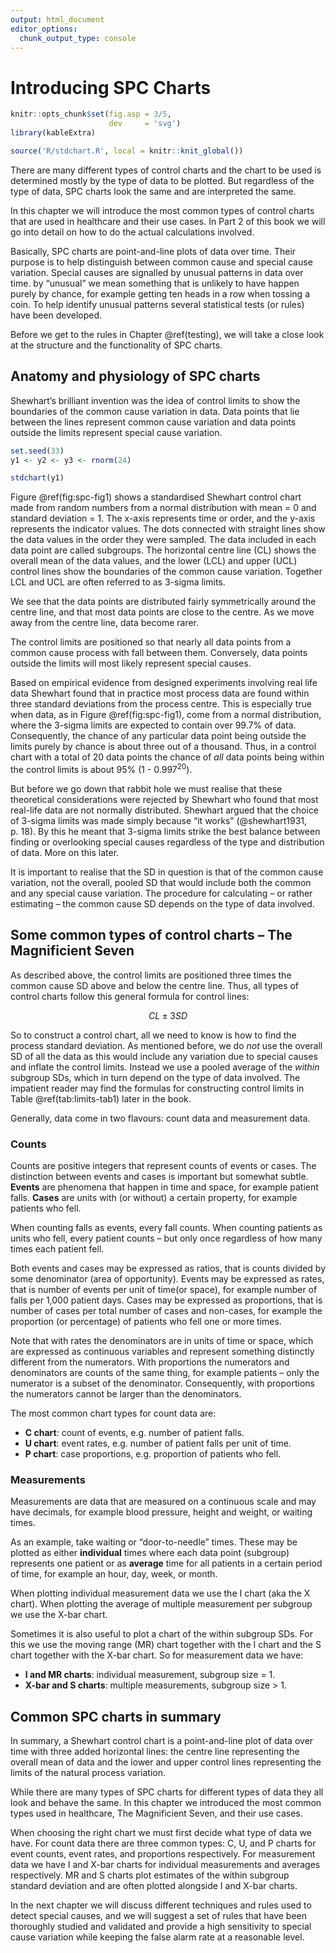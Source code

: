 ```yaml
---
output: html_document
editor_options: 
  chunk_output_type: console
---
```

# Introducing SPC Charts {#charts-intro}


```r
knitr::opts_chunk$set(fig.asp = 3/5,
                      dev     = 'svg')
library(kableExtra)

source('R/stdchart.R', local = knitr::knit_global())
```

There are many different types of control charts and the chart to be used is determined mostly by the type of data to be plotted. But regardless of the type of data, SPC charts look the same and are interpreted the same.

In this chapter we will introduce the most common types of control charts that are used in healthcare and their use cases. In Part 2 of this book we will go into detail on how to do the actual calculations involved.

Basically, SPC charts are point-and-line plots of data over time. Their purpose is to help distinguish between common cause and special cause variation. Special causes are signalled by unusual patterns in data over time. by "unusual" we mean something that is unlikely to have happen purely by chance, for example getting ten heads in a row when tossing a coin. To help identify unusual patterns several statistical tests (or rules) have been developed.

Before we get to the rules in Chapter \@ref(testing), we will take a close look at the structure and the functionality of SPC charts.

## Anatomy and physiology of SPC charts

Shewhart's brilliant invention was the idea of control limits to show the boundaries of the common cause variation in data. Data points that lie between the lines represent common cause variation and data points outside the limits represent special cause variation.

```r
set.seed(33)
y1 <- y2 <- y3 <- rnorm(24)

stdchart(y1)
```

Figure \@ref(fig:spc-fig1) shows a standardised Shewhart control chart made from random numbers from a normal distribution with mean = 0 and standard deviation = 1. The x-axis represents time or order, and the y-axis represents the indicator values. The dots connected with straight lines show the data values in the order they were sampled. The data included in each data point are called subgroups. The horizontal centre line (CL) shows the overall mean of the data values, and the lower (LCL) and upper (UCL) control lines show the boundaries of the common cause variation. Together LCL and UCL are often referred to as 3-sigma limits.

We see that the data points are distributed fairly symmetrically around the centre line, and that most data points are close to the centre. As we move away from the centre line, data become rarer. 

The control limits are positioned so that nearly all data points from a common cause process with fall between them. Conversely, data points outside the limits will most likely represent special causes.

Based on empirical evidence from designed experiments involving real life data Shewhart found that in practice most process data are found within three standard deviations from the process centre. This is especially true when data, as in Figure  \@ref(fig:spc-fig1), come from a normal distribution, where the 3-sigma limits are expected to contain over 99.7% of data. Consequently, the chance of any particular data point being outside the limits purely by chance is about three out of a thousand. Thus, in a control chart with a total of 20 data points the chance of *all* data points being within the control limits is about 95% (1 - 0.997^20^).

But before we go down that rabbit hole we must realise that these theoretical considerations were rejected by Shewhart who found that most real-life data are not normally distributed. Shewhart argued that the choice of 3-sigma limits was made simply because "it works" (@shewhart1931, p. 18). By this he meant that 3-sigma limits strike the best balance between finding or overlooking special causes regardless of the type and distribution of data. More on this later.

It is important to realise that the SD in question is that of the common cause variation, not the overall, pooled SD that would include both the common and any special cause variation. The procedure for calculating -- or rather estimating -- the common cause SD depends on the type of data involved.

## Some common types of control charts -- The Magnificient Seven


As described above, the control limits are positioned three times the common cause SD above and below the centre line. Thus, all types of control charts follow this general formula for control lines:

$$CL \pm 3SD$$

So to construct a control chart, all we need to know is how to find the process standard deviation. As mentioned before, we do *not* use the overall SD of all the data as this would include any variation due to special causes and inflate the control limits. Instead we use a pooled average of the *within* subgroup SDs, which in turn depend on the type of data involved. The impatient reader may find the formulas for constructing control limits in Table \@ref(tab:limits-tab1) later in the book.

Generally, data come in two flavours: count data and measurement data.

### Counts

Counts are positive integers that represent counts of events or cases. The distinction between events and cases is important but somewhat subtle. **Events** are phenomena that happen in time and space, for example patient falls. **Cases** are units with (or without) a certain property, for example patients who fell. 

When counting falls as events, every fall counts. When counting patients as units who fell, every patient counts -- but only once regardless of how many times each patient fell. 

Both events and cases may be expressed as ratios, that is counts divided by some denominator (area of opportunity). Events may be expressed as rates, that is number of events per unit of time(or space), for example number of falls per 1,000 patient days. Cases may be expressed as proportions, that is number of cases per total number of cases and non-cases, for example the proportion (or percentage) of patients who fell one or more times.

Note that with rates the denominators are in units of time or space, which are expressed as continuous variables and represent something distinctly different from the numerators. With proportions the numerators and denominators are counts of the same thing, for example patients -- only the numerator is a subset of the denominator. Consequently, with proportions the numerators cannot be larger than the denominators.

The most common chart types for count data are:

* **C chart**: count of events, e.g. number of patient falls.
* **U chart**: event rates, e.g. number of patient falls per unit of time.
* **P chart**: case proportions, e.g. proportion of patients who fell.

### Measurements

Measurements are data that are measured on a continuous scale and may have decimals, for example blood pressure, height and weight, or waiting times.

As an example, take waiting or "door-to-needle" times. These may be plotted as either **individual** times where each data point (subgroup) represents one patient or as **average** time for all patients in a certain period of time, for example an hour, day, week, or month.

When plotting individual measurement data we use the I chart (aka the X chart). When plotting the average of multiple measurement per subgroup we use the X-bar chart.

Sometimes it is also useful to plot a chart of the within subgroup SDs. For this we use the moving range (MR) chart together with the I chart and the S chart together with the X-bar chart. So for measurement data we have:

* **I and MR charts**: individual measurement, subgroup size = 1.
* **X-bar and S charts**: multiple measurements, subgroup size > 1.

## Common SPC charts in summary

In summary, a Shewhart control chart is a point-and-line plot of data over time with three added horizontal lines: the centre line representing the overall mean of data and the lower and upper control lines representing the limits of the natural process variation.

While there are many types of SPC charts for different types of data they all look and behave the same. In this chapter we introduced the most common types used in healthcare, The Magnificient Seven, and their use cases.

When choosing the right chart we must first decide what type of data we have. For count data there are three common types: C, U, and P charts for event counts, event rates, and proportions respectively. For measurement data we have I and X-bar charts for individual measurements and averages respectively. MR and S charts plot estimates of the within subgroup standard deviation and are often plotted alongside I and X-bar charts.

In the next chapter we will discuss different techniques and rules used to detect special causes, and we will suggest a set of rules that have been thoroughly studied and validated and provide a high sensitivity to special cause variation while keeping the false alarm rate at a reasonable level.

